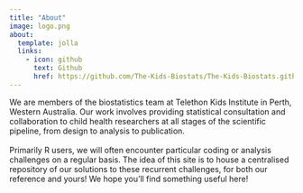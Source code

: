 ```yaml
---
title: "About"
image: logo.png
about:
  template: jolla
  links:
    - icon: github
      text: Github
      href: https://github.com/The-Kids-Biostats/The-Kids-Biostats.github.io
---
```


We are members of the biostatistics team at Telethon Kids Institute in Perth, Western Australia. Our work involves providing statistical consultation and collaboration to child health researchers at all stages of the scientific pipeline, from design to analysis to publication.\
\
Primarily R users, we will often encounter particular coding or analysis challenges on a regular basis. The idea of this site is to house a centralised repository of our solutions to these recurrent challenges, for both our reference and yours! We hope you'll find something useful here!
